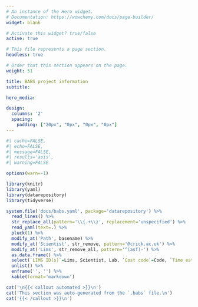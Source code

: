 ```yaml
---
# An instance of the Hero widget.
# Documentation: https://wowchemy.com/docs/page-builder/
widget: blank

# Activate this widget? true/false
active: true

# This file represents a page section.
headless: true

# Order that this section appears on the page.
weight: 51

title: BABS project information
subtitle:

hero_media:

design:
  columns: '2'
  spacing:
    padding: ["20px", "0px", "0px", "0px"]
---
```


```r
#| cache=FALSE,
#| echo=FALSE,
#| message=FALSE,
#| results='asis',
#| warning=FALSE

options(warn=-1)

library(knitr)
library(yaml)
library(datarepository)
library(tidyverse)

system.file('docs/babs.yaml', package='datarepository') %>%
  read_lines() %>%
  str_replace_all(pattern='\\{.+\\}', replacement='unspecified') %>%
  read_yaml(text=.) %>%
  pluck(1) %>%
  modify_at('Path', basename) %>%
  modify_at('Scientist', str_remove, pattern='@crick.ac.uk') %>%
  modify_at('Lims', str_remove_all, pattern='^(asf)-') %>%
  as.data.frame() %>%
  select(`LIMS ID(s)`=Lims, Scientist, Lab, `Cost code`=Code, `Time estimate`=Estimate, Bioinformatician, `Directory`=Path, Project, `BABS hash`=Hash) %>%
  unlist() %>%
  enframe('', '') %>%
  kable(format='markdown')

cat('\n{{< callout automated >}}\n')
cat('This section was auto-generated from the `.babs` file.\n')
cat('{{< /callout >}}\n')
```
